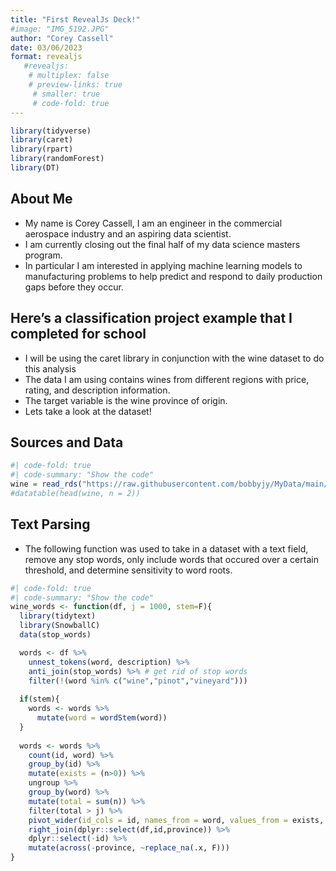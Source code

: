 ```yaml
---
title: "First RevealJs Deck!"
#image: "IMG_5192.JPG"
author: "Corey Cassell"
date: 03/06/2023
format: revealjs
   #revealjs: 
    # multiplex: false
    # preview-links: true
     # smaller: true
     # code-fold: true
---
```

```r
library(tidyverse)
library(caret)
library(rpart)
library(randomForest)
library(DT)
```


## About Me

- My name is Corey Cassell, I am an engineer in the commercial aerospace industry and an aspiring data scientist.
- I am currently closing out the final half of my data science masters program.
- In particular I am interested in applying machine learning models to manufacturing problems to help predict and respond to daily production gaps before they occur. 

## Here's a classification project example that I completed for school
- I will be using the caret library in conjunction with the wine dataset to do this analysis
- The data I am using contains wines from different regions with price, rating, and description information.
- The target variable is the wine province of origin. 
- Lets take a look at the dataset!

## Sources and Data
```r
#| code-fold: true
#| code-summary: "Show the code"
wine = read_rds("https://raw.githubusercontent.com/bobbyjy/MyData/main/pinot.rds")
#datatable(head(wine, n = 2))

```
## Text Parsing
- The following function was used to take in a dataset with a text field, remove any stop words, only include words that occured over a certain threshold, and determine sensitivity to word roots.
```r
#| code-fold: true
#| code-summary: "Show the code"
wine_words <- function(df, j = 1000, stem=F){ 
  library(tidytext)
  library(SnowballC)
  data(stop_words)

  words <- df %>%
    unnest_tokens(word, description) %>%
    anti_join(stop_words) %>% # get rid of stop words
    filter(!(word %in% c("wine","pinot","vineyard")))
  
  if(stem){
    words <- words %>% 
      mutate(word = wordStem(word))
  }
  
  words <- words %>% 
    count(id, word) %>% 
    group_by(id) %>% 
    mutate(exists = (n>0)) %>% 
    ungroup %>% 
    group_by(word) %>% 
    mutate(total = sum(n)) %>% 
    filter(total > j) %>% 
    pivot_wider(id_cols = id, names_from = word, values_from = exists, values_fill = list(exists=0)) %>% 
    right_join(dplyr::select(df,id,province)) %>% 
    dplyr::select(-id) %>% 
    mutate(across(-province, ~replace_na(.x, F)))
}

```

##



